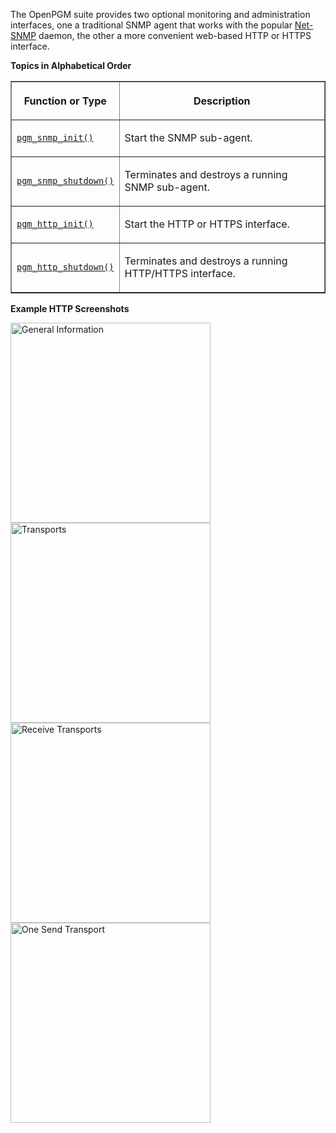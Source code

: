 ﻿The OpenPGM suite provides two optional monitoring and administration interfaces, one a traditional SNMP agent that works with the popular [http://net-snmp.sourceforge.net/ Net-SNMP] daemon, the other a more convenient web-based HTTP or HTTPS interface.


'''Topics in Alphabetical Order'''

<table border="1" cellpadding="5" cellspacing="0">
<tr>
<th>Function or Type</th>
<th>Description</th>
</tr>
<tr>
<td><tt>[[OpenPGM C Reference/pgm_snmp_init()|pgm_snmp_init()]]</tt></td>
<td>Start the SNMP sub-agent.</td>
</tr><tr>
<td><tt>[[OpenPGM C Reference/pgm_snmp_shutdown()|pgm_snmp_shutdown()]]</tt></td>
<td>Terminates and destroys a running SNMP sub-agent.</td>
</tr><tr>
<td><tt>[[OpenPGM C Reference/pgm_http_init()|pgm_http_init()]]</tt></td>
<td>Start the HTTP or HTTPS interface.</td>
</tr><tr>
<td><tt>[[OpenPGM C Reference/pgm_http_shutdown()|pgm_http_shutdown()]]</tt></td>
<td>Terminates and destroys a running HTTP/HTTPS interface.</td>
</tr>
</table>


'''Example HTTP Screenshots'''

[[Image:PGMHTTP_-_general_information.png|none|thumb|320px|General Information]]
[[Image:PGMHTTP_-_transports.png|none|thumb|320px|Transports]]
[[Image:PGMHTTP_-_receive_transport.png|none|thumb|320px|Receive Transports]]
[[Image:PGMHTTP_-_send_transport.png|none|thumb|320px|One Send Transport]]

